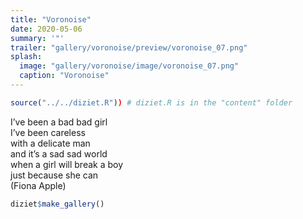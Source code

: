 ```yaml
---
title: "Voronoise"
date: 2020-05-06
summary: '"'
trailer: "gallery/voronoise/preview/voronoise_07.png"
splash:
  image: "gallery/voronoise/image/voronoise_07.png"
  caption: "Voronoise"
---
```


```r
source("../../diziet.R")) # diziet.R is in the "content" folder
```

I’ve been a bad bad girl<br>I’ve been careless<br>with a delicate man<br>and it’s a sad sad world<br>when a girl will break a boy<br>just because she can<br>(Fiona Apple)

```r
diziet$make_gallery()
```

